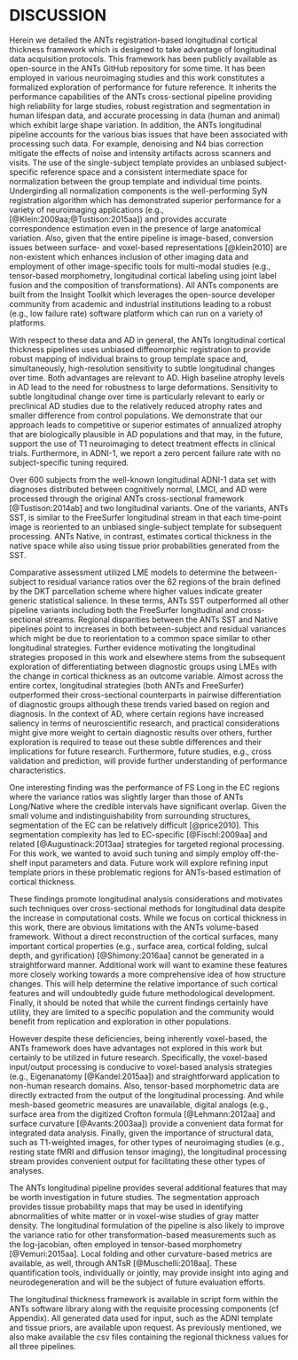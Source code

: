 
# DISCUSSION {-}

Herein we detailed the ANTs registration-based longitudinal cortical
thickness framework which is designed to take advantage of longitudinal data acquisition
protocols.  This framework has been publicly available as open-source
in the ANTs GitHub repository for some time.  It has been employed in various neuroimaging
studies and this work constitutes a formalized exploration of performance for future reference.
It inherits the performance capabilities of the ANTs cross-sectional
pipeline providing high reliability for large studies, robust registration and segmentation in
human lifespan data, and accurate processing in data (human and animal) which exhibit large shape
variation.  In addition, the ANTs longitudinal pipeline accounts for the various bias issues that
have been associated with processing such data.
For example, denoising and N4 bias correction mitigate the effects
of noise and intensity artifacts across scanners and visits.  The use of the single-subject
template provides an unbiased subject-specific reference space and a consistent intermediate
space for normalization between the group template and individual time points.  Undergirding
all normalization components is the well-performing SyN registration algorithm which
has demonstrated superior performance for a variety of neuroimaging applications (e.g.,
[@Klein:2009aa;@Tustison:2015aa]) and provides accurate correspondence
estimation even in the presence of large anatomical variation. Also, given that the entire pipeline is
image-based, conversion issues between surface- and voxel-based representations [@klein2010]
are non-existent which enhances inclusion of other imaging data and
employment of other image-specific tools for
multi-modal studies (e.g., tensor-based morphometry,
longitudinal cortical labeling using joint label fusion and
the composition of transformations).
All ANTs components are built from the Insight Toolkit
which leverages the open-source developer community from academic and industrial
institutions leading to a robust (e.g., low failure rate) software platform which
can run on a variety of platforms.


With respect to these data and AD in general, the ANTs longitudinal cortical
thickness pipelines uses unbiased diffeomorphic registration to provide robust mapping of
individual brains to group template space and, simultaneously, high-resolution sensitivity
to subtle longitudinal changes over time.  Both advantages are relevant to AD.  High baseline
atrophy levels in AD lead to the need for robustness to large deformations.  Sensitivity to
subtle longitudinal change over time is particularly relevant to early or preclinical AD
studies due to the relatively reduced atrophy rates and smaller difference from control
populations.  We demonstrate that our approach leads to competitive or superior estimates
of annualized atrophy that are biologically plausible in AD populations and that may, in
the future, support the use of T1 neuroimaging to detect treatment effects in clinical trials.
Furthermore, in ADNI-1, we report a
zero percent failure rate  with no subject-specific tuning required.

Over 600 subjects from the well-known longitudinal ADNI-1 data set
with diagnoses distributed between cognitively normal, LMCI, and AD were
processed through the original ANTs cross-sectional framework [@Tustison:2014ab] and
two longitudinal variants.  One of the variants, ANTs SST, is
similar to the FreeSurfer longitudinal stream in that each time-point image is
reoriented to an unbiased single-subject template for subsequent processing.
ANTs Native, in contrast, estimates cortical thickness in the native
space while also using tissue prior probabilities generated from the SST.

Comparative assessment utilized LME models to determine the between-subject to
residual variance ratios over the 62 regions of the brain defined by the
DKT parcellation scheme where higher values indicate greater generic
statistical salience.  In these terms, ANTs SST outperformed all other pipeline variants
including both the FreeSurfer longitudinal and cross-sectional streams.
Regional disparities between the ANTs SST and Native pipelines point to increases
in both between-subject and residual variances which might be due to
reorientation to a common space similar to other longitudinal strategies.
Further evidence motivating the longitudinal strategies proposed in this work
and elsewhere stems from the subsequent exploration of differentiating between
diagnostic groups using LMEs with the change in cortical thickness as an outcome
variable.  Almost across the entire cortex, longitudinal strategies (both ANTs
and FreeSurfer) outperformed their cross-sectional counterparts in pairwise
differentiation of diagnostic groups although these trends varied based on region
and diagnosis.  In the context of AD, where certain regions have increased saliency
in terms of neuroscientific research, and practical considerations might give
more weight to certain diagnostic results over others, further exploration is
required to tease out these subtle differences and their implications for future
research. Furthermore, future studies, e.g., cross validation
and prediction, will provide further understanding of performance characteristics.

One interesting finding was the performance of FS Long in the EC regions where
the variance ratios was slightly larger than those of ANTs Long/Native where the credible intervals
have significant overlap.  Given the  small volume and indistinguishability from surrounding
structures, segmentation of the EC can be relatively difficult [@price2010].
This segmentation complexity has led to EC-specific [@Fischl:2009aa] and related
[@Augustinack:2013aa] strategies for targeted regional processing.
For this work, we wanted to avoid such tuning and simply employ off-the-shelf
input parameters and data.  Future work will explore refining input template priors
in these problematic regions for ANTs-based estimation of cortical thickness.

These findings promote longitudinal analysis
considerations and motivates such techniques over cross-sectional methods
for longitudinal data despite the increase in computational costs.
While we focus on cortical thickness in this work,
there are obvious limitations with the ANTs volume-based
framework.  Without a direct reconstruction of the cortical surfaces,
many important cortical properties (e.g., surface area, cortical folding,
sulcal depth, and gyrification) [@Shimony:2016aa]
cannot be generated in a
straightforward manner.  Additional work will want to examine these features
more closely working towards a more comprehensive idea of how structure
changes.  This will help determine the relative importance of such cortical
features and will undoubtedly guide future methodological development.
Finally, it should be noted that while the current findings
certainly have utility, they are limited to a specific population and
the community would benefit from replication and exploration in other populations.

However despite these deficiencies, being inherently voxel-based, the ANTs framework does have
advantages not explored in this work but certainly to be utilized in
future research.  Specifically, the voxel-based input/output processing
is conducive to voxel-based analysis strategies (e.g., Eigenanatomy
 [@Kandel:2015aa])
and straightforward application to non-human research domains.  Also, tensor-based
morphometric data are directly extracted from the output of the longitudinal
processing.  And while mesh-based geometric measures are unavailable,
digital analogs (e.g., surface area from the digitized Crofton formula
[@Lehmann:2012aa] and surface curvature [@Avants:2003aa]) provide a convenient
data format for integrated data analysis. Finally, given the importance
of structural data, such as T1-weighted images, for other types of neuroimaging studies
(e.g., resting state fMRI and diffusion tensor imaging), the longitudinal
processing stream provides convenient output for facilitating these
other types of analyses.

The ANTs longitudinal pipeline provides several additional features that
may be worth investigation in future studies.  The segmentation approach
provides tissue probability maps that may be used in identifying abnormalities
of white matter or in voxel-wise studies of gray matter density.  The longitudinal
formulation of the pipeline is also likely to improve the variance ratio for other
transformation-based measurements such as the log-jacobian, often employed in
tensor-based morphometry [@Vemuri:2015aa].  Local folding
and other curvature-based metrics are available, as well, through ANTsR
[@Muschelli:2018aa].  These quantification tools, individually or jointly,
may provide insight into aging and neurodegeneration and will be the
subject of future evaluation efforts.

The longitudinal thickness framework is available in script form
within the ANTs software library along with the requisite processing components
(cf Appendix).  All generated data used for input, such as the ADNI template and tissue priors, are available
upon request.  As previously mentioned, we also make available the csv files
containing the regional thickness values for all three pipelines.

\clearpage

